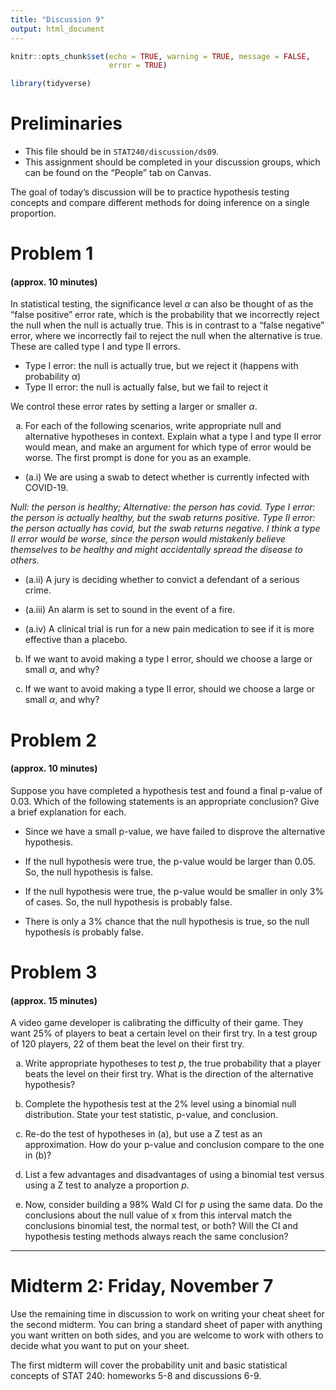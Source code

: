 ```yaml
---
title: "Discussion 9"
output: html_document
---
```



```r
knitr::opts_chunk$set(echo = TRUE, warning = TRUE, message = FALSE,
                      error = TRUE)

library(tidyverse)
```


# Preliminaries

- This file should be in `STAT240/discussion/ds09`.
- This assignment should be completed in your discussion groups, which can be found on the "People" tab on Canvas.

The goal of today's discussion will be to practice hypothesis testing concepts and compare different methods for doing inference on a single proportion.


# Problem 1
#### (approx. 10 minutes)

In statistical testing, the significance level $\alpha$ can also be thought of as the "false positive" error rate, which is the probability that we incorrectly reject the null when the null is actually true.  This is in contrast to a "false negative" error, where we incorrectly fail to reject the null when the alternative is true.  These are called type I and type II errors.

- Type I error: the null is actually true, but we reject it (happens with probability $\alpha$)
- Type II error: the null is actually false, but we fail to reject it

We control these error rates by setting a larger or smaller $\alpha$.

(a) For each of the following scenarios, write appropriate null and alternative hypotheses in context.  Explain what a type I and type II error would mean, and make an argument for which type of error would be worse.  The first prompt is done for you as an example.

- (a.i) We are using a swab to detect whether is currently infected with COVID-19.

*Null: the person is healthy; Alternative: the person has covid.*
*Type I error: the person is actually healthy, but the swab returns positive.*
*Type II error: the person actually has covid, but the swab returns negative.*
*I think a type II error would be worse, since the person would mistakenly believe themselves to be healthy and might accidentally spread the disease to others.*

- (a.ii) A jury is deciding whether to convict a defendant of a serious crime.

- (a.iii) An alarm is set to sound in the event of a fire.

- (a.iv) A clinical trial is run for a new pain medication to see if it is more effective than a placebo.

(b) If we want to avoid making a type I error, should we choose a large or small $\alpha$, and why?

(c) If we want to avoid making a type II error, should we choose a large or small $\alpha$, and why?


# Problem 2
#### (approx. 10 minutes)

Suppose you have completed a hypothesis test and found a final p-value of 0.03.  Which of the following statements is an appropriate conclusion?  Give a brief explanation for each.

- Since we have a small p-value, we have failed to disprove the alternative hypothesis.

- If the null hypothesis were true, the p-value would be larger than 0.05.  So, the null hypothesis is false.

- If the null hypothesis were true, the p-value would be smaller in only 3% of cases.  So, the null hypothesis is probably false.

- There is only a 3% chance that the null hypothesis is true, so the null hypothesis is probably false.


# Problem 3
#### (approx. 15 minutes)

A video game developer is calibrating the difficulty of their game.  They want 25% of players to beat a certain level on their first try.  In a test group of 120 players, 22 of them beat the level on their first try.

(a) Write appropriate hypotheses to test $p$, the true probability that a player beats the level on their first try.  What is the direction of the alternative hypothesis?

(b) Complete the hypothesis test at the 2% level using a binomial null distribution. State your test statistic, p-value, and conclusion.

(c) Re-do the test of hypotheses in (a), but use a Z test as an approximation.  How do your p-value and conclusion compare to the one in (b)?

(d) List a few advantages and disadvantages of using a binomial test versus using a Z test to analyze a proportion $p$.

(e) Now, consider building a 98% Wald CI for $p$ using the same data.  Do the conclusions about the null value of x from this interval match the conclusions binomial test, the normal test, or both?  Will the CI and hypothesis testing methods always reach the same conclusion?


---

# Midterm 2: Friday, November 7

Use the remaining time in discussion to work on writing your cheat sheet for the second midterm.  You can bring a standard sheet of paper with anything you want written on both sides, and you are welcome to work with others to decide what you want to put on your sheet.

The first midterm will cover the probability unit and basic statistical concepts of STAT 240: homeworks 5-8 and discussions 6-9.




